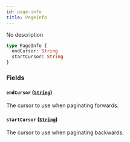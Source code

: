 ```yaml
---
id: page-info
title: PageInfo
---
```


No description

```graphql
type PageInfo {
  endCursor: String
  startCursor: String
}
```

### Fields

#### `endCursor` ([`String`](/developers/shared-apis/adminidentity-api/graphql/reference/scalars/string))

The cursor to use when paginating forwards.

#### `startCursor` ([`String`](/developers/shared-apis/adminidentity-api/graphql/reference/scalars/string))

The cursor to use when paginating backwards.
